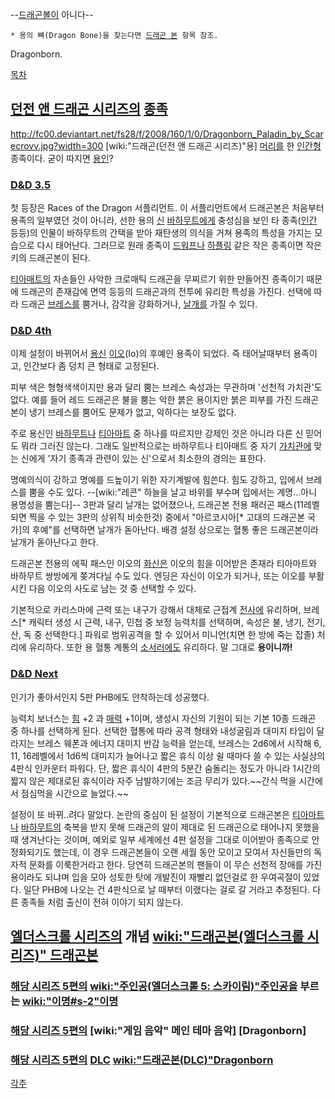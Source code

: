 --[[드래곤볼]]이 아니다--

 * 용의 뼈(Dragon Bone)을 찾는다면 [[드래곤 본]] 항목 참조.

Dragonborn.

[[목차]]

== [[던전 앤 드래곤 시리즈]]의 [[종족]] ==
http://fc00.deviantart.net/fs28/f/2008/160/1/0/Dragonborn_Paladin_by_Scarecrovv.jpg?width=300
[wiki:"드래곤(던전 앤 드래곤 시리즈)"용] [[머리]]를 한 [[인간]]형 종족이다. 굳이 따지면 [[용인]]?

=== [[D&D 3.5]] ===
첫 등장은 Races of the Dragon 서플리먼트. 이 서플리먼트에서 드래곤본은 처음부터 용족의 일부였던 것이 아니라, 선한 용의 [[신]] [[바하무트]]에게 충성심을 보인 타 종족([[인간]] 등등)의 인물이 바하무트의 간택을 받아 재탄생의 의식을 거쳐 용족의 특성을 가지는 모습으로 다시 태어난다. 그러므로 원래 종족이 [[드워프]]나 [[하플링]] 같은 작은 종족이면 작은 키의 드래곤본이 된다. 

[[티아매트]]의 자손들인 사악한 크로매틱 드래곤을 무찌르기 위한 만들어진 종족이기 때문에 드래곤의 존재감에 면역 등등의 드래곤과의 전투에 유리한 특성을 가진다. 선택에 따라 드래곤 [[브레스]]를 뿜거나, 감각을 강화하거나, [[날개]]를 가질 수 있다.

=== [[D&D 4th]] ===
이제 설정이 바뀌어서 [[용신]] [[이오]](Io)의 후예인 용족이 되었다. 즉 태어날때부터 용족이고, 인간보다 좀 덩치 큰 형태로 고정된다. 

피부 색은 형형색색이지만 용과 달리 뿜는 브레스 속성과는 무관하며 '선천적 가치관'도 없다. 예를 들어 레드 드래곤은 불을 뿜는 악한 붉은 용이지만 붉은 피부를 가진 드래곤본이 냉기 브레스를 뿜어도 문제가 없고, 악하다는 보장도 없다.

주로 용신인 [[바하무트]]나 [[티아마트]] 중 하나를 따르지만 강제인 것은 아니라 다른 신 믿어도 뭐라 그러진 않는다. 그래도 일반적으로는 바하무트나 티아매트 중 자기 [[가치관]]에 맞는 신에게 '자기 종족과 관련이 있는 신'으로서 최소한의 경의는 표한다.

명예의식이 강하고 명예를 드높이기 위한 자기계발에 힘쓴다. 힘도 강하고, 입에서 브레스를 뿜을 수도 있다. --[wiki:"레콘" 하늘을 날고 바위를 부수며 입에서는 계명...아니 용명성을 뿜는다]-- 3판과 달리 날개는 없어졌으나, 드래곤본 전용 패러곤 패스(11레벨 되면 찍을 수 있는 3판의 상위직 비슷한것) 중에서 "아르코시아[* 고대의 드래곤본 국가]의 후예"를 선택하면 날개가 돋아난다. 배경 설정 상으로는 혈통 좋은 드래곤본이라 날개가 돋아난다고 한다. 

드래곤본 전용의 에픽 패스인 이오의 [[화신]]은 이오의 힘을 이어받은 존재라 티아마트와 바하무트 쌍방에게 쫒겨다닐 수도 있다. 엔딩은 자신이 이오가 되거나, 또는 이오를 부활시킨 다음 이오의 사도로 남는 것 중 선택할 수 있다.

기본적으로 카리스마에 근력 또는 내구가 강해서 대체로 근접계 [[전사]]에 유리하며, 브레스[* 캐릭터 생성 시 근력, 내구, 민첩 중 보정 능력치를 선택하며, 속성은 불, 냉기, 전기, 산, 독 중 선택한다.] 파워로 범위공격을 할 수 있어서 미니언(치면 한 방에 죽는 잡졸) 처리에 유리하다. 또한 용 혈통 계통의 [[소서러]]에도 유리하다. 말 그대로 '''용이니까!'''

=== [[D&D Next]] ===
인기가 좋아서인지 5판 PHB에도 안착하는데 성공했다.

능력치 보너스는 [[스트렝스|힘]] +2 과 [[카리스마|매력]] +1이며, 생성시 자신의 기원이 되는 기본 10종 드래곤 중 하나를 선택하게 된다. 선택한 혈통에 따라 공격 형태와 내성굴림과 대미지 타입이 달라지는 브레스 웨폰과 에너지 대미지 반감 능력을 얻는데, 브레스는 2d6에서 시작해 6, 11, 16레벨에서 1d6씩 대미지가 늘어나고 짧은 휴식 이상 쉴 때마다 쓸 수 있는 사실상의 4판식 인카운터 파워다. 단, 짧은 휴식이 4판의 5분간 숨돌리는 정도가 아니라 1시간의 짧지 않은 제대로된 휴식이라 자주 남발하기에는 조금 무리가 있다.~~간식 먹을 시간에서 점심먹을 시간으로 늘었다.~~

설정이 또 바뀌..려다 말았다. 논란의 중심이 된 설정이 기본적으로 드래곤본은 [[티아마트]]나 [[바하무트]]의 축복을 받지 못해 드래곤의 알이 제대로 된 드래곤으로 태어나지 못했을 때 생겨난다는 것이며, 예외로 일부 세계에선 4판 설정을 그대로 이어받아 종족으로 안정화되기도 했는데, 이 경우 드래곤본들이 오랜 세월 동안 모이고 모여서 자신들만의 독자적 문화를 이룩한거라고 한다. 당연히 드래곤본의 팬들이 이 무슨 선천적 장애를 가진 용이라도 되냐며 입을 모아 성토한 탓에 개발진이 재빨리 없던걸로 한 우여곡절이 있었다. 일단 PHB에 나오는 건 4판식으로 날 때부터 이랬다는 걸로 갈 거라고 추정된다. 다른 종족들 처럼 출신이 전혀 이야기 되지 않는다.

== [[엘더스크롤 시리즈]]의 개념 [[wiki:"드래곤본(엘더스크롤 시리즈)" 드래곤본]] ==
=== [[엘더스크롤 5: 스카이림|해당 시리즈 5편]]의 [[wiki:"주인공(엘더스크롤 5: 스카이림)"주인공]]을 부르는 [[wiki:"이명#s-2"이명]] ===
=== [[엘더스크롤 5: 스카이림|해당 시리즈 5편]]의 [wiki:"게임 음악" 메인 테마 음악] [Dragonborn] ===
=== [[엘더스크롤 5: 스카이림|해당 시리즈 5편]]의 [[DLC]] [[wiki:"드래곤본(DLC)"Dragonborn]] ===

[[각주]]
